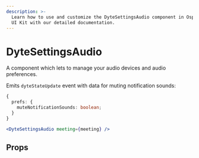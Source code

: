 ```yaml
---
description: >-
  Learn how to use and customize the DyteSettingsAudio component in Ospi's React
  UI Kit with our detailed documentation.
---
```


# DyteSettingsAudio

A component which lets to manage your audio devices and audio preferences.

Emits `dyteStateUpdate` event with data for muting notification sounds:

```ts
{
  prefs: {
    muteNotificationSounds: boolean;
  }
}
```

```jsx live
<DyteSettingsAudio meeting={meeting} />
```

## Props

<PropsTable of="dyte-settings-audio" />

<head>
  <title>React UI Kit DyteSettingsAudio</title>
</head>
